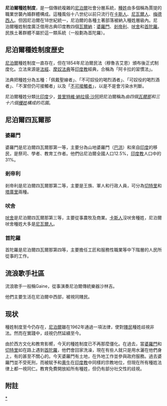 {{unreferenced|time=2014-07-26T02:55:05+00:00}}
'''尼泊爾種姓制度'''，是一個傳統複雜的[[尼泊爾|尼泊爾]]社會分層系統，[[种姓制度|種姓]]由多個稱為賈提的職業世襲內婚群體構成。這種風俗十八世纪以前只流行在[[卡斯人|卡斯人]]、[[尼瓦爾人|尼瓦爾人]]、[[梅德西人|梅德西人]]。但因尼泊爾在18世紀統一，尼泊爾的各種土著部落被納入種姓層級內。尼泊爾種姓制度廣泛借用古典印度教四個[[瓦爾納|瓦爾納]]：[[婆羅門|婆羅門]]、[[剎帝利|剎帝利]]、[[吠舍|吠舍]]和[[首陀羅|首陀羅]]。民族土著群體不屬於這一類系統（一般劃為首陀羅）。

==尼泊爾種姓制度歴史==
[[尼泊爾|尼泊爾]]種姓制度一直存在，但在1854年尼泊爾民法（穆魯吉艾恩）頒布後正式制度化。立法來源是[[法經|法經]]、[[摩奴法典|摩奴法典]]等[[印度教|印度教]]經典，合稱為「阿卡拉的習慣法」。

法典把種姓分為五種：「佩戴聖線者」、「不可奴役的喝烈酒者」、「可奴役的喝烈酒者」、「不潔但仍可接觸者」以及「[[賤民_(印度)|不可接觸者]]」，以是不是會污染水判斷。

尼泊爾種姓分類比[[印度|印度]]少，[[普里特維·納拉揚·沙阿|普里特維·納拉揚·沙阿]]把尼泊爾稱為''由四個[[瓦爾那|瓦爾那]]和三十六個[[種姓|種姓]]構成的花園''。

==尼泊爾四瓦爾那==
===婆羅門===
婆羅門是尼泊爾四瓦爾那第一等，主要分為山地婆羅門（[[巴洪|巴洪]]）和來自[[印度|印度]]的移民，是祭司、學者、教育工作者。他們佔尼泊爾全國人口12.5%，[[印度教|印度教]]人口中的31%。

===剎帝利===
剎帝利是尼泊爾四瓦爾那第二等，主要是王族、軍人和行政人員，可分為[[切特里|切特里]]和[[塔庫里|塔庫里]]兩種。

===吠舍===
[[吠舍|吠舍]]是尼泊爾四瓦爾那第三等，主要從事農牧及商業。[[卡斯人|卡斯人]]沒吠舍種姓，尼泊爾吠舍種姓大多是[[尼瓦爾人|尼瓦爾人]]。

===首陀羅===
首陀羅是尼泊爾四瓦爾那第四等，主要擔任工匠和服務性職業等中下階層的人民所從事的工作。

==流浪歌手社區==
流浪歌手一般稱Gaine，從事演奏尼泊爾傳統樂器沙林吉。

他們主要生活在尼泊爾中西部，被視同賤民。

==现状==
種姓制度至今仍存在，[[尼泊爾|尼泊爾]]雖在1962年通過一項法律，使對[[賤民|賤民]]種姓歧視非法。然而在實踐中，歧視仍然延續至今。

由於西方文化和教育影嚮，今天的種姓制度已不再那麼僵化。在過去，當[[婆羅門|婆羅門]]和[[切特里|切特里]]如在路上遇到[[首陀羅|首陀羅]]，他們會回家洗澡，現在有些人就只是用水灑在他們身上，有的甚至不關心的。今天婆羅門有土地，在外地工作並參與政府服務。過去婆羅門並不受死刑，而被賦予和[[黄牛|黄牛]]在[[印度教|印度教]]中同樣的宗教地位，但現在所有種姓法律上都一視同仁。教育免費開放給所有種姓，但仍有部分社交性的歧視。

==附註==
{{Reflist}}

[[Category:尼泊尔种姓制度|*]]